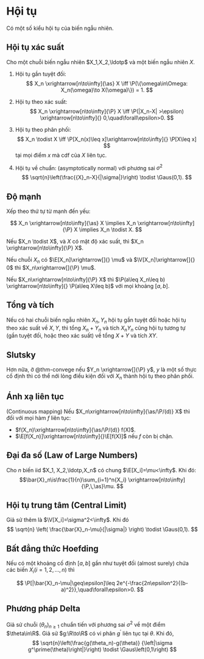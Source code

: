 # Hội tụ

Có một số kiểu hội tụ của biến ngẫu nhiên.

## Hội tụ xác suất
::: {#def-conv-proba}
Cho một chuỗi biến ngẫu nhiên $X_1,X_2,\ldotp$
và một biến ngẫu nhiên $X$.

1. Hội tụ gần tuyệt đối:
$$
X_n \xrightarrow[n\to\infty]{\as} X \iff
\P(\{\omega\in\Omega: X_n(\omega)\to X(\omega)\}) = 1.
$$

2. Hội tụ theo xác suất:
$$
X_n \xrightarrow[n\to\infty]{\P} X \iff
\P(|X_n-X| >\epsilon)
\xrightarrow[n\to\infty]{}
0,\quad\forall\epsilon>0.
$$

3. Hội tụ theo phân phối:
$$
X_n \todist X \iff
\P[X_n(x)\leq x]\xrightarrow[n\to\infty]{} \P[X\leq x]
$$
tại mọi điểm $x$ mà cdf của $X$ liên tục.

4. Hội tụ về chuẩn:
(asymptotically normal)
với phương sai
$\sigma^2$
$$
\sqrt{n}\left(\frac{{X}_n-X}{|\sigma|}\right)
\todist
\Gaus(0,1).
$$
:::

## Độ mạnh
:::{#thm-strength}

Xếp theo thứ tự từ mạnh đến yếu:

$$
X_n \xrightarrow[n\to\infty]{\as} X \implies
X_n \xrightarrow[n\to\infty]{\P} X \implies
X_n \todist X.
$$

Nếu
$X_n \todist X$,
và
$X$ có mật độ xác suất, thì
$X_n \xrightarrow[n\to\infty]{\P} X$.

Nếu chuỗi $X_n$ có
$\E[X_n]\xrightarrow[]{} \mu$ và
$\V[X_n]\xrightarrow[]{} 0$ thì
$X_n\xrightarrow[]{\P} \mu$.

Nếu $X_n\xrightarrow[n\to\infty]{\P} X$ thì
$\P(a\leq X_n\leq b) \xrightarrow[n\to\infty]{} \P(a\leq X\leq b)$
với mọi khoảng $[a,b]$.
:::

## Tổng và tích
::: {#thm-convege}
Nếu có hai chuỗi biến ngẫu nhiên $X_n, Y_n$
hội tụ gần tuyệt đối
hoặc hội tụ theo xác suất về $X, Y$,
thì tổng $X_n+Y_n$ và tích $X_n Y_n$
cũng hội tụ tương tự (gần tuyệt đối, hoặc theo xác suất)
về tổng $X+Y$ và tích $XY$.
:::

## Slutsky
::: {#thm-slutsky}
Hơn nữa, ở @thm-convege nếu $Y_n \xrightarrow[]{\P} y$, $y$ là một số thực cố định thì có thể
nới lỏng điều kiện đối với $X_n$ thành hội tụ theo phân phối.
:::

## Ánh xạ liên tục
:::{#thm-contmap}
(Continuous mapping)
Nếu $X_n\xrightarrow[n\to\infty]{\as/\P/(d)} X$ thì
đối với mọi hàm $f$ liên tục:

- $f(X_n)\xrightarrow[n\to\infty]{\as/\P/(d)} f(X)$.
- $\E[f(X_n)]\xrightarrow[n\to\infty]{}\E[f(X)]$ nếu $f$ còn bị chặn.
:::

## Đại đa số (Law of Large Numbers)
::: {#thm-lln}
Cho $n$ biến iid $X_1, X_2,\ldotp,X_n$ có chung
$\E[X_i]=\mu<\infty$.
Khi đó:
$$\bar{X}_n\is\frac{1}{n}\sum_{i=1}^n{X_i}
\xrightarrow[n\to\infty]{\P,\,\as}\mu.
$$
:::

## Hội tụ trung tâm (Central Limit)
::: {#thm-clt}
Giả sử thêm là
$\V[X_i]=\sigma^2<\infty$.
Khi đó
$$
\sqrt{n}
\left(
\frac{\bar{X}_n-\mu}{|\sigma|}
\right)
\todist
\Gaus(0,1).
$$
:::

## Bất đẳng thức Hoefding
::: {#thm-hoeffding}
Nếu có một khoảng cố định $[a,b]$ gần như tuyệt đối (almost surely) chứa các biến $X_i (i=1,2,\ldots,n)$ thì

$$
\P[|\bar{X}_n-\mu|\geq\epsilon]\leq
2e^{-\frac{2n\epsilon^2}{(b-a)^2}},\quad\forall\epsilon>0.
$$
:::


## Phương pháp Delta
:::{#thm-delta-method}
Giả sử chuỗi $(\theta_n)_{n\geq 1}$
chuẩn tiến
với phương sai
$\sigma^2$
về một điểm
$\theta\in\R$.
Giả sử $g:\R\to\R$
có vi phân
$g^\prime$
liên tục tại $\theta$.
Khi đó,
$$
\sqrt{n}\left(\frac{g(\theta_n)-g(\theta)}
{\left|\sigma g^\prime(\theta)\right|}\right)
\todist
\Gaus\left(0,1\right)
$$
:::
